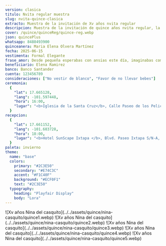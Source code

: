 ```yaml
---
version: clasica
titulo: Nvita regular muestra
slug: nvita-quince-clasica
extracto: Muestra de la invitación de Xv años nvita regular
descripcion: Muestra de la invitación de quince años nvita regular, la más vendida de las invitaciones que te ofrecemos.
cover: /quince/quinceReg/quince-reg.webp
json: quincePlus
whatsapp: 8488493900
quinceanera: Maria Elena Olvera Martínez
fecha: 2025-06-15
vestimenta: Formal Elegante
frase_amor: Desde pequeña esperabas con ansias este día, imaginabas compartirlo con todas las personas que amas. Por fin llegó el día y es tal y como lo soñaste.
beneficiario: Elena Ramirez
banco: Banco Santander
cuenta: 123456789
consideraciones: ["No vestir de blanco", "Favor de no llevar bebes"]
ceremonia:
  {
    "lat": 17.665128,
    "lang": -101.597448,
    "hora": 16:00,
    "lugar": "<b>Iglesia de la Santa Cruz</b>, Calle Paseo de los Pelicanos 40883, Ixtapa Gro. (frente a la Moraleja)",
  }
recepcion:
  {
    "lat": 17.661152,
    "lang": -101.603728,
    "hora": 18:00,
    "lugar": "<b>Hotel SunScape Ixtapa </b>, Blvd. Paseo Ixtapa S/N-A, 40884 Zihuatanejo, Gro Blvd. Paseo Ixtapa S/N-A, 40884 Zihuatanejo, Gro.",
  }
paleta: invierno
theme:
  name: "base"
  colors:
    primary: "#2C3E50"
    secondary: "#E74C3C"
    accent: "#F1C40F"
    background: "#ECF0F1"
    text: "#2C3E50"
  typography:
    heading: "Playfair Display"
    body: "Lora"
---
```




  <Hero
    nombres={frontmatter.quinceanera}
    fecha={frontmatter.fecha}
    cover={frontmatter.cover}
    client:load
  />
<Encabezados texto="Mis 15 años" />

<ParrafosLibres texto="El anhelo de todo padre es ver a su hija transformarse de una niña feliz a una mujer segura de sí. Y más orgulloso no podría estar y por eso contigo quiero celebra." />

<section class="grid contenido">
  <div class="conte-cartas">
    <Cartas
      icono="mdi:clipboard-text-date-outline"
      titulo="Fecha"
      fecha={frontmatter.fecha}
    />
    <Cartas
      icono="mdi:list-status"
      titulo="Detalles"
      array={frontmatter.consideraciones}
    />
    <Cartas
      icono="mdi:clothes-hanger"
      titulo="Código de vestimenta"
      codigo={frontmatter.vestimenta}
    />
  </div>
</section>

<section class="grid contenido">
  <Frase frase={frontmatter.frase_amor} />
</section>

<section class="grid pantalla">
  <Galeria>
    ![Xv años Nina del casquito](../../assets/quince/nina-casquito/quince1.webp)
    ![Xv años Nina del casquito](../../assets/quince/nina-casquito/quince2.webp)
    ![Xv años Nina del casquito](../../assets/quince/nina-casquito/quince3.webp)
    ![Xv años Nina del casquito](../../assets/quince/nina-casquito/quince4.webp)
    ![Xv años Nina del casquito](../../assets/quince/nina-casquito/quince5.webp)
  </Galeria>
</section>

<Encabezados texto="El Lugar" />

<section class="grid contenido fondo-mitad">
  <ParrafosLibres
    texto="Te compartimos la ubicación, te esperamos en la ceremonia religiosa y en
      la fiesta de XV años"
  />
  <div id="zigzag">
    <BloqueMapa
      encabezado="Ceremonia"
      dir={frontmatter.ceremonia.lugar}
      horario={frontmatter.ceremonia.hora}
      lat={frontmatter.ceremonia.lat}
      lng={frontmatter.ceremonia.lang}
      mapName="mapa1"
    />
    <BloqueMapa
      encabezado="Recepción"
      dir={frontmatter.recepcion.lugar}
      horario={frontmatter.recepcion.hora}
      lat={frontmatter.recepcion.lat}
      lng={frontmatter.recepcion.lang}
      mapName="mapa2"
    />
  </div>
</section>

<section class="grid contenido">
  <Regalos
    frase="El regalo más importante será tu presencia, te agradecemos si aparte nos deseas hacer un regalo en este día tan especial."
    beneficiario={frontmatter.beneficiario}
    banco={frontmatter.banco}
    cuenta={frontmatter.cuenta}
  />
</section>

<ProgresoInvitados
  email="nvitacionclasicaquince@nvitaciones.com"
  porcentajeMostrarInvitados={20}
  frase="¿Listos para el evento?"
  mostrarSiempre={true}
/>

<section class="grid contenido">
  <Contador fecha={frontmatter.fecha} />
</section>

<section class="grid contenido">
  <MensajeVip />
</section>
<section>
  <Confirmacion
    whatsapp={frontmatter.whatsapp}
    dias_antes={20}
    version={frontmatter.version}
    client:only
  />
</section>

